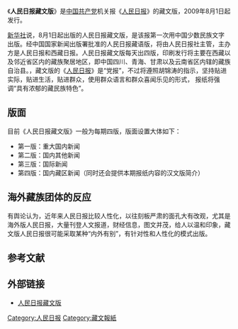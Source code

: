 {{newsrelease|time=2009-08-09T00:47:59+00:00}}
《'''人民日报藏文版'''》是[[中国共产党|中国共产党]]机关报《[[人民日报|人民日报]]》的藏文版，2009年8月1日起发行。

[[新华社|新华社]]说，8月1日起出版的人民日报藏文版，是该报第一次用中国少数民族文字出版。经中国国家新闻出版署批准的人民日报藏语版，将由人民日报社主管，主办方是人民日报和西藏日报。人民日报藏文版每天出四版，印刷发行将主要在西藏以及邻近省区内的藏族聚居地区，即中国四川、青海、甘肃以及云南省区内辖的藏族自治县。{{Fact|新华社说|time=2009-08-09T00:51:05+00:00}}，藏文版的《[[人民日报|人民日报]]》是“党报”，不过将遵照胡锦涛的指示，坚持贴进实际，贴进生活，贴进群众，使用群众语言和群众喜闻乐见的形式， 报纸将强调“具有浓郁的藏民族特色”。

==版面==
目前《人民日报藏文版》一般为每期四版，版面设置大体如下：
*第一版：重大国内新闻
*第二版：国内其他新闻
*第三版：国际新闻
*第四版：国内藏区新闻（同时还会提供本期报纸内容的汉文版简介）

== 海外藏族团体的反应 ==
有舆论认为，近年来人民日报比较人性化，以往刻板严肃的面孔大有改观，尤其是海外版人民日报，大量刊登人文报道，财经信息，图文并茂，给人以温和印象，藏文版人民日报很可能采取某种“内外有别”，有针对性和人性化的模式出版。

== 参考文献 ==
{{Reflist|2}}

== 外部链接 ==
* [http://tibet.cpc.people.com.cn/164477/ 人民日报藏文版] {{Wayback|url=http://tibet.cpc.people.com.cn/164477/ |date=20190609130927 }}
{{人民日报社}}
{{VOA}}

[[Category:人民日报|Category:人民日报]]
[[Category:藏文報紙|Category:藏文報紙]]